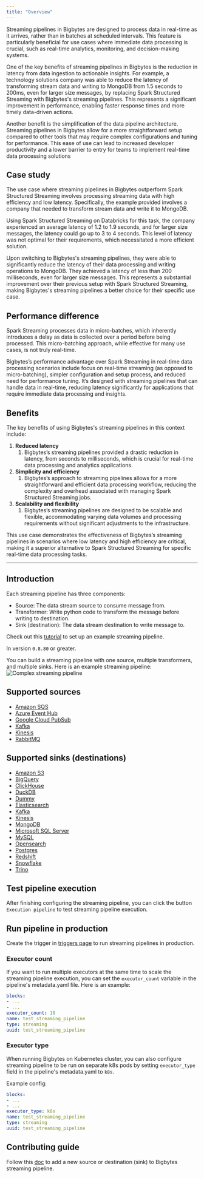 ```yaml
---
title: "Overview"
---
```


Streaming pipelines in Bigbytes are designed to process data in real-time as it arrives, rather than in batches at scheduled intervals. This feature is particularly beneficial for use cases where immediate data processing is crucial, such as real-time analytics, monitoring, and decision-making systems.

One of the key benefits of streaming pipelines in Bigbytes is the reduction in latency from data ingestion to actionable insights. For example, a technology solutions company was able to reduce the latency of transforming stream data and writing to MongoDB from 1.5 seconds to 200ms, even for larger size messages, by replacing Spark Structured Streaming with Bigbytes's streaming pipelines. This represents a significant improvement in performance, enabling faster response times and more timely data-driven actions.

Another benefit is the simplification of the data pipeline architecture. Streaming pipelines in Bigbytes allow for a more straightforward setup compared to other tools that may require complex configurations and tuning for performance. This ease of use can lead to increased developer productivity and a lower barrier to entry for teams to implement real-time data processing solutions

## Case study

The use case where streaming pipelines in Bigbytes outperform Spark Structured Streaming involves processing streaming data with high efficiency and low latency. Specifically, the example provided involves a company that needed to transform stream data and write it to MongoDB.

Using Spark Structured Streaming on Databricks for this task, the company experienced an average latency of 1.2 to 1.9 seconds, and for larger size messages, the latency could go up to 3 to 4 seconds. This level of latency was not optimal for their requirements, which necessitated a more efficient solution.

Upon switching to Bigbytes's streaming pipelines, they were able to significantly reduce the latency of their data processing and writing operations to MongoDB. They achieved a latency of less than 200 milliseconds, even for larger size messages. This represents a substantial improvement over their previous setup with Spark Structured Streaming, making Bigbytes's streaming pipelines a better choice for their specific use case.

## Performance difference

Spark Streaming processes data in micro-batches, which inherently introduces a delay as data is collected over a period before being processed. This micro-batching approach, while effective for many use cases, is not truly real-time. 

Bigbytes’s performance advantage over Spark Streaming in real-time data processing scenarios include focus on real-time streaming (as opposed to micro-batching), simpler configuration and setup process, and reduced need for performance tuning. It’s designed with streaming pipelines that can handle data in real-time, reducing latency significantly for applications that require immediate data processing and insights.

## Benefits

The key benefits of using Bigbytes's streaming pipelines in this context include:

1. **Reduced latency**
    1. Bigbytes’s streaming pipelines provided a drastic reduction in latency, from seconds to milliseconds, which is crucial for real-time data processing and analytics applications.
2. **Simplicity and efficiency**
    1. Bigbytes’s approach to streaming pipelines allows for a more straightforward and efficient data processing workflow, reducing the complexity and overhead associated with managing Spark Structured Streaming jobs.
3. **Scalability and flexibility**
    1. Bigbytes’s streaming pipelines are designed to be scalable and flexible, accommodating varying data volumes and processing requirements without significant adjustments to the infrastructure.

This use case demonstrates the effectiveness of Bigbytes’s streaming pipelines in scenarios where low latency and high efficiency are critical, making it a superior alternative to Spark Structured Streaming for specific real-time data processing tasks.

---

## Introduction

Each streaming pipeline has three components:
- Source: The data stream source to consume message from.
- Transformer: Write python code to transform the message before writing to destination.
- Sink (destination): The data stream destination to write message to.

Check out this [tutorial](/guides/streaming-pipeline#create-a-new-pipeline) to set up an example streaming pipeline.

<Note>In version `0.8.80` or greater.</Note>

You can build a streaming pipeline with one source, multiple transformers, and multiple sinks. Here is an example streaming
pipeline:
![Complex streaming pipeline](https://media.graphassets.com/4ZWHyLpgTESu0rB1sXnP)

## Supported sources
- [Amazon SQS](/streaming/sources/amazon-sqs)
- [Azure Event Hub](/streaming/sources/azure-event-hub)
- [Google Cloud PubSub](/streaming/sources/google-cloud-pubsub)
- [Kafka](/streaming/sources/kafka)
- [Kinesis](/streaming/sources/kinesis)
- [RabbitMQ](/guides/streaming-pipeline-rabbitmq)

## Supported sinks (destinations)

- [Amazon S3](/streaming/destinations/amazon-s3)
- [BigQuery](/streaming/destinations/bigquery)
- [ClickHouse](/streaming/destinations/clickhouse)
- [DuckDB](/streaming/destinations/duckdb)
- [Dummy](/streaming/destinations/dummy)
- [Elasticsearch](/streaming/destinations/elasticsearch)
- [Kafka](/streaming/destinations/kafka)
- [Kinesis](/streaming/destinations/kinesis)
- [MongoDB](/streaming/destinations/mongodb)
- [Microsoft SQL Server](/streaming/destinations/mssql)
- [MySQL](/streaming/destinations/mysql)
- [Opensearch](/streaming/destinations/opensearch)
- [Postgres](/streaming/destinations/postgres)
- [Redshift](/streaming/destinations/redshift)
- [Snowflake](/streaming/destinations/snowflake)
- [Trino](/streaming/destinations/trino)

## Test pipeline execution
After finishing configuring the streaming pipeline, you can click the button `Execution pipeline` to test streaming pipeline execution.

## Run pipeline in production
Create the trigger in [triggers page](/design/data-pipeline-management#create-trigger) to run streaming pipelines in production.

### Executor count
If you want to run multiple executors at the same time to scale the streaming pipeline execution, you can set the `executor_count` variable
in the pipeline's metadata.yaml file. Here is an example:
```yaml
blocks:
- ...
- ...
executor_count: 10
name: test_streaming_pipeline
type: streaming
uuid: test_streaming_pipeline
```

### Executor type
When running Bigbytes on Kubernetes cluster, you can also configure streaming pipeline to be run on separate k8s pods by setting `executor_type`
field in the pipeline's metadata.yaml to `k8s`.

Example config:
```yaml
blocks:
- ...
- ...
executor_type: k8s
name: test_streaming_pipeline
type: streaming
uuid: test_streaming_pipeline
```

## Contributing guide

Follow this [doc](contributing) to add a new source or destination (sink) to Bigbytes streaming pipeline.
